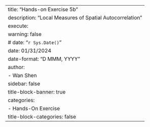 ---
title: "Hands-on Exercise 5b"
description: "Local Measures of Spatial Autocorrelation"
execute: 
  warning: false
# date: "`r Sys.Date()`"
date: 01/31/2024
date-format: "D MMM, YYYY" 
author: 
  - Wan Shen
sidebar: false
title-block-banner: true
categories:
  - Hands-On Exercise
title-block-categories: false
---